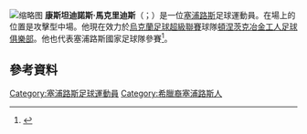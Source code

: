[[File:Constantinos_Makrides.jpg|缩略图]]
'''康斯坦迪諾斯·馬克里迪斯'''（{{lang-el|Κωνσταντίνος Μακρίδης}}；{{bd|1982年|1月13日}}）是一位[[塞浦路斯|塞浦路斯]]足球運動員。在場上的位置是攻擊型中場。他現在效力於[[烏克蘭足球超級聯賽|烏克蘭足球超級聯賽]]球隊[[頓涅茨克冶金工人足球俱樂部|頓涅茨克冶金工人足球俱樂部]]。他也代表塞浦路斯國家足球隊參賽<ref>{{citation |url=http://news.bbc.co.uk/sport1/hi/football/internationals/4319784.stm |title=World Cup clockwatch |publisher=[[BBC_News|BBC News]] |date=October 8, 2005 |accessdate=2015-06-04 |archive-date=2006-11-19 |archive-url=https://web.archive.org/web/20061119115513/http://news.bbc.co.uk/sport1/hi/football/internationals/4319784.stm |dead-url=no }}</ref>。
==參考資料==
{{Reflist}}

{{DEFAULTSORT: Makrides, Constantinos}}
[[Category:塞浦路斯足球運動員|Category:塞浦路斯足球運動員]]
[[Category:希臘裔塞浦路斯人|Category:希臘裔塞浦路斯人]]